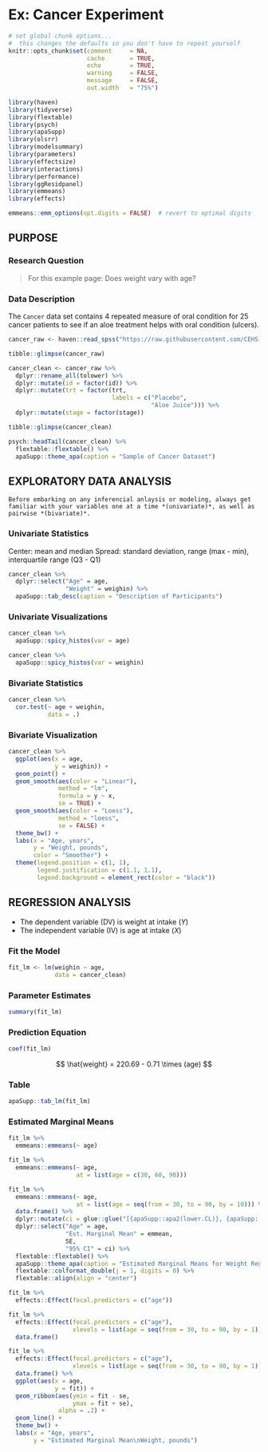 # Ex: Cancer Experiment 


```r
# set global chunk options...  
#  this changes the defaults so you don't have to repeat yourself
knitr::opts_chunk$set(comment     = NA,
                      cache       = TRUE,
                      echo        = TRUE, 
                      warning     = FALSE, 
                      message     = FALSE,
                      out.width   = "75%")
```




```r
library(haven)
library(tidyverse)
library(flextable)
library(psych) 
library(apaSupp)
library(olsrr)
library(modelsummary)
library(parameters)
library(effectsize)
library(interactions)
library(performance)
library(ggResidpanel)
library(emmeans)
library(effects)
```

```r
emmeans::emm_options(opt.digits = FALSE)  # revert to optimal digits
```


## PURPOSE

### Research Question

> For this example page: Does weight vary with age?


### Data Description

The `Cancer` data set contains 4 repeated measure of oral condition for 25 cancer patients to see if an aloe treatment helps with oral condition (ulcers).


```r
cancer_raw <- haven::read_spss("https://raw.githubusercontent.com/CEHS-research/eBook_ANOVA/master/data/Cancer.sav")
```


```r
tibble::glimpse(cancer_raw)
```

```r
cancer_clean <- cancer_raw %>% 
  dplyr::rename_all(tolower) %>% 
  dplyr::mutate(id = factor(id)) %>% 
  dplyr::mutate(trt = factor(trt,
                             labels = c("Placebo", 
                                        "Aloe Juice"))) %>% 
  dplyr::mutate(stage = factor(stage))

tibble::glimpse(cancer_clean)
```



```r
psych::headTail(cancer_clean) %>% 
  flextable::flextable() %>% 
  apaSupp::theme_apa(caption = "Sample of Cancer Dataset")
```




## EXPLORATORY DATA ANALYSIS


```block
Before embarking on any inferencial anlaysis or modeling, always get familiar with your variables one at a time *(univariate)*, as well as pairwise *(bivariate)*.
```



### Univariate Statistics

Center: mean and median
Spread: standard deviation, range (max - min), interquartile range (Q3 - Q1)

```r
cancer_clean %>% 
  dplyr::select("Age" = age,
                "Weight" = weighin) %>% 
  apaSupp::tab_desc(caption = "Description of Participants")
```


### Univariate Visualizations


```r
cancer_clean %>% 
  apaSupp::spicy_histos(var = age)
```


```r
cancer_clean %>% 
  apaSupp::spicy_histos(var = weighin)
```




### Bivariate Statistics

```r
cancer_clean %>% 
  cor.test(~ age + weighin,
           data = .)
```



### Bivariate Visualization


```r
cancer_clean %>% 
  ggplot(aes(x = age,
             y = weighin)) +
  geom_point() +
  geom_smooth(aes(color = "Linear"), 
              method = "lm", 
              formula = y ~ x,
              se = TRUE) +  
  geom_smooth(aes(color = "Loess"),  
              method = "loess", 
              se = FALSE) +     
  theme_bw() +
  labs(x = "Age, years",
       y = "Weight, pounds",
       color = "Smoother") +
  theme(legend.position = c(1, 1),
        legend.justification = c(1.1, 1.1),
        legend.background = element_rect(color = "black"))
```


## REGRESSION ANALYSIS

* The dependent variable (DV) is weight at intake ($Y$)
* The independent variable (IV) is age at intake ($X$)

### Fit the Model

```r
fit_lm <- lm(weighin ~ age,
             data = cancer_clean)
```


### Parameter Estimates

```r
summary(fit_lm)
```



### Prediction Equation

```r
coef(fit_lm)
```



$$
\hat{weight} = 220.69 - 0.71 \times (age)
$$

### Table

```r
apaSupp::tab_lm(fit_lm)
```



### Estimated Marginal Means

```r
fit_lm %>% 
  emmeans::emmeans(~ age)
```

```r
fit_lm %>% 
  emmeans::emmeans(~ age,
                   at = list(age = c(30, 60, 90))) 
```


```r
fit_lm %>% 
  emmeans::emmeans(~ age,
                   at = list(age = seq(from = 30, to = 90, by = 10))) %>% 
  data.frame() %>% 
  dplyr::mutate(ci = glue::glue("[{apaSupp::apa2(lower.CL)}, {apaSupp::apa2(upper.CL)}]")) %>% 
  dplyr::select("Age" = age,
                "Est. Marginal Mean" = emmean,
                SE,
                "95% CI" = ci) %>% 
  flextable::flextable() %>% 
  apaSupp::theme_apa(caption = "Estimated Marginal Means for Weight Regression on Age") %>% 
  flextable::colformat_double(j = 1, digits = 0) %>% 
  flextable::align(align = "center")
```


```r
fit_lm %>% 
  effects::Effect(focal.predictors = c("age"))
```


```r
fit_lm %>% 
  effects::Effect(focal.predictors = c("age"),
                  xlevels = list(age = seq(from = 30, to = 90, by = 1))) %>% 
  data.frame() 
```




```r
fit_lm %>% 
  effects::Effect(focal.predictors = c("age"),
                  xlevels = list(age = seq(from = 30, to = 90, by = 1))) %>% 
  data.frame() %>% 
  ggplot(aes(x = age,
             y = fit)) +
  geom_ribbon(aes(ymin = fit - se,
                  ymax = fit + se),
              alpha = .2) +
  geom_line() +
  theme_bw() +
  labs(x = "Age, years",
       y = "Estimated Marginal Mean\nWeight, pounds")
```




